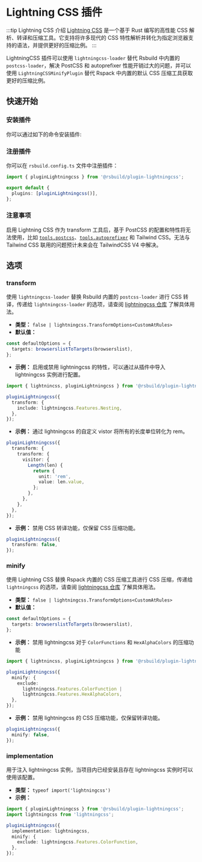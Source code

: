 # Lightning CSS 插件


<SourceCode href="https://github.com/web-infra-dev/rsbuild/tree/main/packages/plugin-lightningcss" />

:::tip Lightning CSS 介绍
[Lightning CSS](https://lightningcss.dev) 是一个基于 Rust 编写的高性能 CSS 解析、转译和压缩工具。它支持将许多现代的 CSS 特性解析并转化为指定浏览器支持的语法，并提供更好的压缩比例。
:::

LightningCSS 插件可以使用 `lightningcss-loader` 替代 Rsbuild 中内置的 `postcss-loader`，解决 PostCSS 和 autoprefixer 性能开销过大的问题，并可以使用 `LightningCSSMinifyPlugin` 替代 Rspack 中内置的默认 CSS 压缩工具获取更好的压缩比例。

## 快速开始

### 安装插件

你可以通过如下的命令安装插件:


<PackageManagerTabs command="add @rsbuild/plugin-lightningcss -D" />

### 注册插件

你可以在 `rsbuild.config.ts` 文件中注册插件：

```ts title="rsbuild.config.ts"
import { pluginLightningcss } from '@rsbuild/plugin-lightningcss';

export default {
  plugins: [pluginLightningcss()],
};
```

### 注意事项

启用 Lightning CSS 作为 transform 工具后，基于 PostCSS 的配置和特性将无法使用，比如 [`tools.postcss`](../../config/tools/postcss)、[`tools.autoprefixer`](../../config/tools/autoprefixer) 和 Tailwind CSS。无法与 Tailwind CSS 联用的问题预计未来会在 TailwindCSS V4 中解决。

## 选项

### transform

使用 `lightningcss-loader` 替换 Rsbuild 内置的 `postcss-loader` 进行 CSS 转译，传递给 `lightningcss-loader` 的选项，请查阅 [lightningcss 仓库](https://github.com/parcel-bundler/lightningcss/blob/master/node/index.d.ts) 了解具体用法。

- **类型：** `false | lightningcss.TransformOptions<CustomAtRules>`
- **默认值：**

```ts
const defaultOptions = {
  targets: browserslistToTargets(browserslist),
};
```

- **示例：** 启用或禁用 lightningcss 的特性，可以通过从插件中导入 lightningcss 实例进行配置。

```ts
import { lightnincss, pluginLightningcss } from '@rsbuild/plugin-lightningcss';

pluginLightningcss({
  transform: {
    include: lightningcss.Features.Nesting,
  },
});
```

- **示例：** 通过 lightningcss 的自定义 vistor 将所有的长度单位转化为 rem。

```ts
pluginLightningcss({
  transform: {
    transform: {
      visitor: {
        Length(len) {
          return {
            unit: 'rem',
            value: len.value,
          };
        },
      },
    },
  },
});
```

- **示例：** 禁用 CSS 转译功能，仅保留 CSS 压缩功能。

```ts
pluginLightningcss({
  transform: false,
});
```

### minify

使用 Lightning CSS 替换 Rspack 内置的 CSS 压缩工具进行 CSS 压缩，传递给 `lightningcss` 的选项，请查阅 [lightningcss 仓库](https://github.com/parcel-bundler/lightningcss/blob/master/node/index.d.ts) 了解具体用法。

- **类型：** `false | lightningcss.TransformOptions<CustomAtRules>`
- **默认值：**

```ts
const defaultOptions = {
  targets: browserslistToTargets(browserslist),
};
```

- **示例：** 禁用 lightningcss 对于 `ColorFunctions` 和 `HexAlphaColors` 的压缩功能

```ts
import { lightnincss, pluginLightningcss } from '@rsbuild/plugin-lightningcss';

pluginLightningcss({
  minify: {
    exclude:
      lightningcss.Features.ColorFunction |
      lightningcss.Features.HexAlphaColors,
  },
});
```

- **示例：** 禁用 lightningcss 的 CSS 压缩功能，仅保留转译功能。

```ts
pluginLightningcss({
  minify: false,
});
```

### implementation

用于注入 lightningcss 实例，当项目内已经安装且存在 lightningcss 实例时可以使用该配置。

- **类型：** `typeof import('lightningcss')`
- **示例：**

```ts
import { pluginLightningcss } from '@rsbuild/plugin-lightningcss';
import lightningcss from 'lightningcss';

pluginLightningcss({
  implementation: lightningcss,
  minify: {
    exclude: lightningcss.Features.ColorFunction,
  },
});
```
